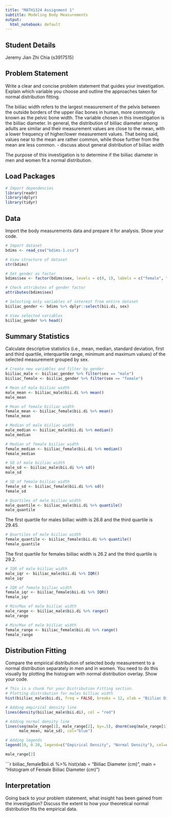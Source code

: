 ```yaml
---
title: "MATH1324 Assignment 1"
subtitle: Modeling Body Measurements
output:
  html_notebook: default
---
```


## Student Details


Jeremy Jian Zhi Chia (s3917515)


## Problem Statement

Write a clear and concise problem statement that guides your investigation. Explain which variable you choose and outline the approaches taken for normal distribution fitting.

The biiliac width refers to the largest measurement of the pelvis between the outside borders of the upper iliac bones in human, more commonly known as the pelvic bone width. The variable chosen in this investigation is the biiliac diameter. In general, the distribution of biiliac diameter among adults are similar and their measurement values are close to the mean, with a lower frequency of higher/lower measurement values. That being said, values near to the mean are rather common, while those further from the mean are less common.
- discuss about general distribution of biiliac width

The purpose of this investigation is to determine if the biiliac diameter in men and women fit a normal distribution.

## Load Packages

```r
# Import dependencies
library(readr)
library(dplyr)
library(tidyr)
```

## Data

Import the body measurements data and prepare it for analysis. Show your code.


```r
# Import dataset
bdims <- read_csv("bdims-1.csv")

# View structure of dataset
str(bdims)

# Set gender as factor
bdims$sex <- factor(bdims$sex, levels = c(0, 1), labels = c("female", "male"))

# Check attributes of gender factor
attributes(bdims$sex)
```
```r
# Selecting only variables of interest from entire dataset
biiliac_gender <- bdims %>% dplyr::select(bii.di, sex)

# View selected variables
biiliac_gender %>% head()
```


## Summary Statistics


Calculate descriptive statistics (i.e., mean, median, standard deviation, first and third quartile, interquartile range, minimum and maximum values) of the selected measurement grouped by sex.

```r
# Create new variables and filter by gender
biiliac_male <- biiliac_gender %>% filter(sex == "male")
biiliac_female <- biiliac_gender %>% filter(sex == "female")
```

```r
# Mean of male biiliac width
male_mean <- biiliac_male$bii.di %>% mean()
male_mean
```
```r
# Mean of female biiliac width
female_mean <- biiliac_female$bii.di %>% mean()
female_mean
```
```r
# Median of male biiliac width
male_median <- biiliac_male$bii.di %>% median()
male_median
```
```r
# Median of female biiliac width
female_median <- biiliac_female$bii.di %>% median()
female_median
```
```r
# SD of male biiliac width
male_sd <- biiliac_male$bii.di %>% sd()
male_sd
```
```r
# SD of female biiliac width
female_sd <- biiliac_female$bii.di %>% sd()
female_sd
```

```r
# Quartiles of male biiliac width
male_quantile <- biiliac_male$bii.di %>% quantile()
male_quantile
```
The first quartile for males biiliac width is 26.8 and the third quartile is 29.45.

```r
# Quartiles of male biiliac width
female_quantile <- biiliac_female$bii.di %>% quantile()
female_quantile
```
The first quartile for females biiliac width is 26.2 and the third quartile is 29.2.

```r
# IQR of male biiliac width
male_iqr <- biiliac_male$bii.di %>% IQR()
male_iqr
```
```r
# IQR of female biiliac width
female_iqr <- biiliac_female$bii.di %>% IQR()
female_iqr
```
```r
# Min/Max of male biiliac width
male_range <- biiliac_male$bii.di %>% range()
male_range
```
```r
# Min/Max of male biiliac width
female_range <- biiliac_female$bii.di %>% range()
female_range
```

## Distribution Fitting

Compare the empirical distribution of selected body measurement to a normal distribution separately in men and in women. You need to do this visually by plotting the histogram with normal distribution overlay. Show your code.


```r
# This is a chunk for your Distribution Fitting section.
# Plotting distribution for males billiac width
hist(biiliac_male$bii.di, freq = FALSE, breaks = 12, xlab = "Biiliac Diameter (cm)", main = "Histogram of Male Biiliac Diameter (cm)")

# Adding empirical density line
lines(density(biiliac_male$bii.di), col = "red")

# Adding normal density line
lines(seq(male_range[1], male_range[2], by=.5), dnorm(seq(male_range[1], male_range[2], by=.5),
      male_mean, male_sd), col="blue")

# Adding legends
legend(19, 0.20, legend=c("Empirical Density", "Normal Density"), col=c("red", "blue"), lty=1:1, cex=0.8)
```
```r
male_range[2]
```

```r
biiliac_female$bii.di %>% hist(xlab = "Biiliac Diameter (cm)", main = "Histogram of Female Biiliac Diameter (cm)")



## Interpretation

Going back to your problem statement, what insight has been gained from the investigation? Discuss the extent to how your theoretical normal distribution fits the empirical data.


